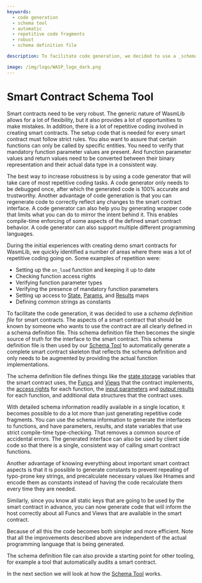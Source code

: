 ```yaml
---
keywords:
  - code generation
  - schema tool
  - automatic
  - repetitive code fragments
  - robust
  - schema definition file

description: To facilitate code generation, we decided to use a _schema definition file_ for smart contracts. All aspects of a smart contract that should be known by someone who wants to use the contract are clearly defined in a schema definition file.

image: /img/logo/WASP_logo_dark.png
---
```


# Smart Contract Schema Tool

Smart contracts need to be very robust. The generic nature of WasmLib allows for a lot of
flexibility, but it also provides a lot of opportunities to make mistakes. In addition,
there is a lot of repetitive coding involved in creating smart contracts. The setup code
that is needed for every smart contract must follow strict rules. You also want to assure
that certain functions can only be called by specific entities. You need to verify that
mandatory function parameter values are present. And function parameter values and return
values need to be converted between their binary representation and their actual data
type in a consistent way.

The best way to increase robustness is by using a code generator that will take care of
most repetitive coding tasks. A code generator only needs to be debugged once, after which
the generated code is 100% accurate and trustworthy. Another advantage of code generation
is that you can regenerate code to correctly reflect any changes to the smart contract
interface. A code generator can also help you by generating wrapper code that limits what
you can do to mirror the intent behind it. This enables compile-time enforcing of some
aspects of the defined smart contract behavior. A code generator can also support multiple
different programming languages.

During the initial experiences with creating demo smart contracts for WasmLib, we quickly
identified a number of areas where there was a lot of repetitive coding going on. Some
examples of repetition were:

- Setting up the `on_load` function and keeping it up to date
- Checking function access rights
- Verifying function parameter types
- Verifying the presence of mandatory function parameters
- Setting up access to [State](state.mdx), [Params](../functions-and-events/params.mdx), and [Results](../functions-and-events/results.mdx) maps
- Defining common strings as constants

To facilitate the code generation, it was decided to use a _schema definition file_ for
smart contracts. The aspects of a smart contract that should be known by someone who wants
to use the contract are all clearly defined in a schema definition file. This schema
definition file then becomes the single source of truth for the interface to the smart
contract. This schema definition file is then used by our [Schema Tool](usage.mdx) to
automatically generate a complete smart contract skeleton that reflects the schema
definition and only needs to be augmented by providing the actual function
implementations.

The schema definition file defines things like the [state storage](state.mdx) variables
that the smart contract uses, the [Funcs](../functions-and-events/funcs.mdx) and [Views](../functions-and-events/views.mdx) that the
contract implements, the [access rights](../functions-and-events/access.mdx) for each function, the
[input parameters](../functions-and-events/params.mdx) and [output results](../functions-and-events/results.mdx) for each function, and
additional data structures that the contract uses.

With detailed schema information readily available in a single location, it becomes
possible to do a lot more than just generating repetitive code fragments. You can use the
schema information to generate the interfaces to functions, and have parameters, results,
and state variables that use strict compile-time type-checking. That removes a common
source of accidental errors. The generated interface can also be used by client side code
so that there is a single, consistent way of calling smart contract functions.

Another advantage of knowing everything about important smart contract aspects is that it
is possible to generate constants to prevent repeating of typo-prone key strings, and
precalculate necessary values like Hnames and encode them as constants instead of having
the code recalculate them every time they are needed.

Similarly, since you know all static keys that are going to be used by the smart contract
in advance, you can now generate code that will inform the host correctly about all Funcs
and Views that are available in the smart contract.

Because of all this the code becomes both simpler and more efficient. Note that all the
improvements described above are independent of the actual programming language that is
being generated.

The schema definition file can also provide a starting point for other tooling, for
example a tool that automatically audits a smart contract.

In the next section we will look at how the [Schema Tool](usage.mdx) works.
